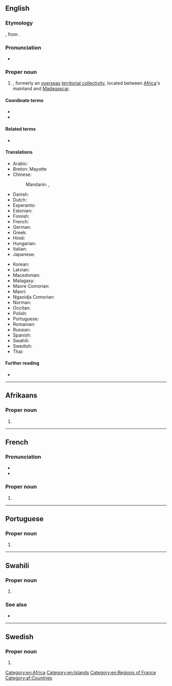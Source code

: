 ==English==

===Etymology===
{{bor|en|fr|Mayotte}}, from {{der|en|ar|مَوْت‎|t=death}}.

===Pronunciation===
* {{IPA|en|/maɪˈɒt/}}

===Proper noun===
{{en-proper noun}}

# {{place|en|overseas department|c/France}}, formerly an [[overseas]] [[territorial collectivity]], located between [[Africa]]'s mainland and [[Madagascar]].

====Coordinate terms====
* {{l|en|Appendix:Countries of the world|Countries of the world}}
* {{list:countries of Africa/en}}

====Related terms====
* {{l|en|Mahoran}}

====Translations====
{{trans-top|Territorial Collectivity of Mayotte}}
* Arabic: {{t|ar|مَايُوت|tr=mayūt}}
* Breton: Mayotte
* Chinese:
*: Mandarin: {{t|cmn|馬約特|sc=Hani}}, {{t|cmn|马约特|tr=Mǎyuētè|sc=Hani}}
* Danish: {{t|da|Mayotte}}
* Dutch: {{t+|nl|Mayotte}}
* Esperanto: {{t|eo|Majoto}}
* Estonian: {{t|et|Mayotte}}
* Finnish: {{t+|fi|Mayotte}}
* French: {{t+|fr|Mayotte}}
* German: {{t+|de|Mayotte}}
* Greek: {{t+|el|Μαγιότ|f}}
* Hindi: {{t+|hi|मायोत|m}}
* Hungarian: {{t+|hu|Mayotte}}
* Italian: {{t|it|Mayotte}}
* Japanese: {{t|ja|マヨット|tr=Mayotto|sc=Jpan}}
{{trans-mid}}
* Korean: {{t|ko|^마요트}}
* Latvian: {{t|lv|Majota|f}}
* Macedonian: {{t|mk|Мајо́т|m}}
* Malagasy: {{t|mg|Mahori}}
* Maore Comorian: {{t|swb|Maore}}
* Maori: {{t|mi|Maiota}}
* Ngazidja Comorian: {{t|zdj|Maore}}
* Norman: {{t|nrf|Mayotte|f}}
* Occitan: {{t|oc|Maiòta|f}}
* Polish: {{t+|pl|Majotta}}
* Portuguese: {{t+|pt|Mayotte}}
* Romanian: {{t|ro|Mayotte}}
* Russian: {{t|ru|Майо́тта|f}}
* Spanish: {{t+|es|Mayotte}}
* Swahili: {{t|sw|Maore}}
* Swedish: {{t|sv|Mayotte}}
* Thai: {{t|th|มายอต}}
{{trans-bottom}}

====Further reading====
* {{pedia}}

[[Category:en:Africa]]
[[Category:en:Islands]]
[[Category:en:Regions of France]]

----

==Afrikaans==
{{wp|lang=af}}

===Proper noun===
{{head|af|proper noun}}

# {{l|en|Mayotte}}

[[Category:af:Countries]]

----

==French==

===Pronunciation===
* {{fr-IPA|Maïotte}}
* {{audio|fr|LL-Q150 (fra)-Jules78120-Mayotte.wav|Audio}}

===Proper noun===
{{head|fr|proper noun}}

# {{l|fr|Mayotte}}

{{c|fr|Islands|Regions of France|Departments of France}}

----

==Portuguese==

===Proper noun===
{{pt-proper noun|f}}

# {{place|pt|archipelago/and/overseas department|c/France|off the southeastern coast of|continent/Africa|t1=Mayotte}}

----

==Swahili==
{{wikipedia|lang=sw}}

===Proper noun===
{{head|sw|proper noun}}

# {{l|en|Mayotte}} {{gl|country}}

===See also===
* {{list:countries of Africa/sw}}

----

==Swedish==

===Proper noun===
{{head|sv|proper noun}}

# {{l|en|Mayotte}}